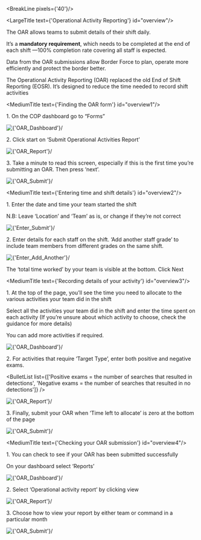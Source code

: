 
<div className="govuk-width-container main-height">

<BreakLine pixels={'40'}/>

<div className="grid-row">

<div className="column-one-quarter">

<SubNavigation navItems={navItems} isHelp={true}/>

</div>





<div className="column-five-eighths">

<LargeTitle text={'Operational Activity Reporting'} id="overview"/>

The OAR allows teams to submit details of their shift daily.

It’s a **mandatory requirement**, which needs to be completed at the end of each shift —100% completion rate covering all staff is expected.

Data from the OAR submissions allow Border Force to plan, operate more efficiently and protect the border better.

The Operational Activity Reporting (OAR) replaced the old End of Shift Reporting (EOSR). It’s designed to reduce the time needed to record shift activities





<MediumTitle text={'Finding the OAR form'} id="overview1"/>

<p> 1.  On the COP dashboard go to “Forms”</p>

<div style={{marginBottom: "20px"}}>
    <Image source={'/images/help/FindingOAR/dashboard.png'} alt={'OAR_Dashboard'}/>
</div>

<p> 2.  Click start on ‘Submit Operational Activities Report’</p>

<div style={{marginBottom: "20px"}}>
    <Image source={'/images/help/FindingOAR/report.png'} alt={'OAR_Report'}/>
</div>

<p> 3.  Take a minute to read this screen, especially if this is the first time you’re submitting an OAR. Then press ‘next’.</p>

<div style={{marginBottom: "20px"}}>
    <Image source={'/images/help/FindingOAR/submit.png'} alt={'OAR_Submit'}/>
</div>

<MediumTitle text={'Entering time and shift details'} id="overview2"/>

<p> 1.  Enter the date and time your team started the shift</p>

 <p>   N.B: Leave ‘Location’ and ‘Team’ as is, or change if they’re not correct</p>

<div style={{marginBottom: "20px"}}>
    <Image source={'/images/help/EnteringTimeShifts/submit.png'} alt={'Enter_Submit'}/>
</div>

<p> 2.  Enter details for each staff on the shift. ‘Add another staff grade’ to include team members from different grades on the same shift. </p>

<div style={{marginBottom: "20px"}}>
    <Image source={'/images/help/EnteringTimeShifts/add-another.png'} alt={'Enter_Add_Another'}/>
</div>

<p> The ‘total time worked’ by your team is visible at the bottom. Click Next</p>


<MediumTitle text={'Recording details of your activity'} id="overview3"/>

<p> 1. At the top of the page, you’ll see the time you need to allocate to the various activities your team did in the shift</p>

Select all the activities your team did in the shift and enter the time spent on each activity (If you’re unsure about which activity to choose, check the guidance for more details)

You can add more activities if required.

<div style={{marginBottom: "20px"}}>
    <Image source={'/images/help/RecordingDetails/1.png'} alt={'OAR_Dashboard'}/>
</div>

<p> 2.  For activities that require ‘Target Type’, enter both positive and negative exams. </p>

<BulletList list={['Positive exams = the number of searches that resulted in detections', 'Negative exams = the number of searches that resulted in no detections']} />

<div style={{marginBottom: "20px"}}>
    <Image source={'/images/help/RecordingDetails/2.png'} alt={'OAR_Report'}/>
</div>

<p> 3.  Finally, submit your OAR when ‘Time left to allocate’ is zero at the bottom of the page </p>

<div style={{marginBottom: "20px"}}>
    <Image source={'/images/help/RecordingDetails/3.png'} alt={'OAR_Submit'}/>
</div>



<MediumTitle text={'Checking your OAR submission'} id="overview4"/>

<p>1.  You can check to see if your OAR has been submitted successfully </p>

   On your dashboard select ‘Reports’

<div style={{marginBottom: "20px"}}>
    <Image source={'/images/help/CheckSubmission/1.png'} alt={'OAR_Dashboard'}/>
</div>

<p> 2. Select ‘Operational activity report’ by clicking view</p>

<div style={{marginBottom: "20px"}}>
    <Image source={'/images/help/CheckSubmission/2.png'} alt={'OAR_Report'}/>
</div>

<p> 3.  Choose how to view your report by either team or command in a particular month </p>

<div style={{marginBottom: "20px"}}>
    <Image source={'/images/help/CheckSubmission/3.png'} alt={'OAR_Submit'}/>
</div>


</div>
</div>
</div>